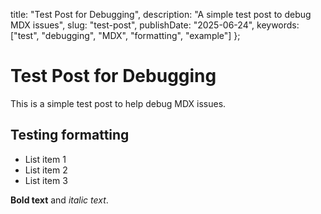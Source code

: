   title: "Test Post for Debugging",
  description: "A simple test post to debug MDX issues",
  slug: "test-post",
  publishDate: "2025-06-24",
  keywords: ["test", "debugging", "MDX", "formatting", "example"]
};

# Test Post for Debugging

This is a simple test post to help debug MDX issues.

## Testing formatting

- List item 1
- List item 2
- List item 3

**Bold text** and *italic text*.
